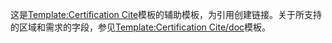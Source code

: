 {{缺乏中文说明}}
{{Documentation subpage}}
这是[[Template:Certification Cite]]模板的辅助模板，为引用创建链接。关于所支持的区域和需求的字段，参见[[Template:Certification Cite/doc]]模板。
<includeonly>
<!-- CATEGORIES AND INTERWIKIS HERE, THANKS -->

</includeonly>